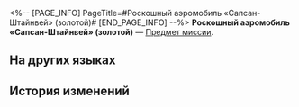 <%-- [PAGE_INFO]
PageTitle=#Роскошный аэромобиль «Сапсан-Штайнвей» (золотой)#
[END_PAGE_INFO] --%>
{{Предмет Инфобокс
|id          = 140417
|Изображение = Предмет Роскошный аэромобиль «Сапсан-Штайнвей» (золотой).png
|Тип         = Предмет миссии
|Инвентарь   = Миссии
|Редкость    = 3
|Эффект      = 
|Описание    = Роскошный и элегантный «Сапсан-Штайнвей» в ослепительном золотом цвете.
}}
{{Описание|''«Скоростной "Сапсан-Штайнвей": мечты о скорости - теперь реальность!»''}}
'''Роскошный аэромобиль «Сапсан-Штайнвей» (золотой)''' — [[Предмет миссии]].

==На других языках==
{{На других языках
|en   = Steinway Falcon Luxury Speedster (Gold)
|zhs  = 「斯坦威游隼」豪华飞车（金）
|zht  = 「斯坦威遊隼」豪華飛車（金）
|ja   = 「スタインウェイ・ファルコン」高級浮遊車（金）
|ko   = 「스타인웨이 팔콘」 고급 플라잉 리무진(골드)
|es   = Volauto lujoso Halcón Steinway (dorado)
|fr   = Speedster de luxe Zéphyrrari (doré)
|ru   = Роскошный аэромобиль «Сапсан-Штайнвей» (золотой)
|th   = รถสปีดสเตอร์สุดหรู "Steinway Falcon" (สีทอง)
|vi   = Xe Bay Hạng Sang "Steinway Falcon" (Vàng)
|de   = Luxusflitzer der Marke Steinway Falcon (Gold)
|id   = Mobil Terbang Mewah "Steinway Falcon" (Emas)
|pt   = Steinway Falcon de Luxo (Dourado)
}}

==История изменений==
{{История изменений|3.5}}